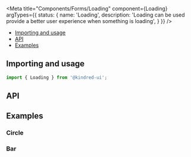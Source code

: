 

<Meta 
  title="Components/Forms/Loading" 
  component={Loading} 
  argTypes={{
    status: {
      name: 'Loading',
      description: 'Loading can be used provide a better user experience when something is loading',
      }
  }}
/>

- [Importing and usage](#importing)
- [API](#api)
- [Examples](#examples)

## <a id="importing"></a>Importing and usage

```js
import { Loading } from '@kindred-ui';
```

## API
<ArgsTable of={Loading} />

## <a id="examples"></a>Examples

### Circle

<Canvas withSource="open" withToolbar>
  <Story story={templates.Circle} />
</Canvas>

### Bar

<Canvas>
  <Story story={templates.Bar} />
</Canvas>
